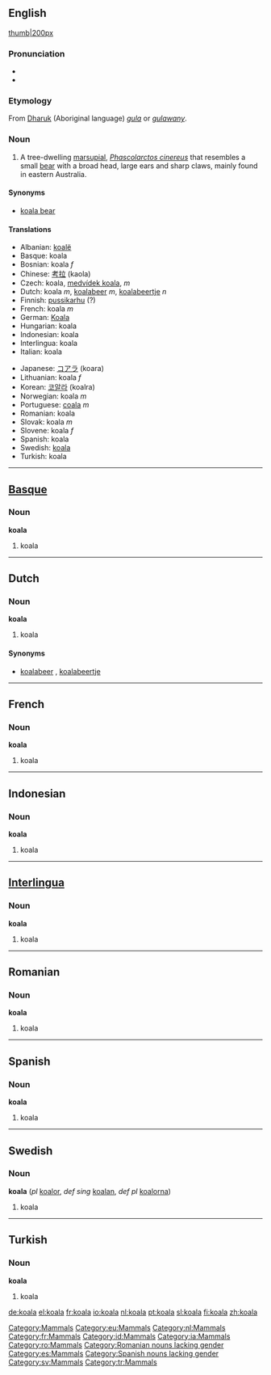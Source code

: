 {{see|Koala}}
==English==

[[Category:Mammals]]
[[image:koala.jpg|thumb|200px]]

===Pronunciation===
*{{SAMPA|/k@U"A:l@/}}
*{{AHD|kō-ä'lə}}

===Etymology===
From [[w:Dharuk|Dharuk]] (Aboriginal language) ''[[gula]]'' or ''[[gulawany]]''.

===Noun===
{{en-noun}}

# A tree-dwelling [[marsupial]], ''[[Phascolarctos cinereus]]'' that resembles a small [[bear]] with a broad head, large ears and sharp claws, mainly found in eastern Australia.

====Synonyms====
*[[koala bear]]

====Translations====
{{top}}
*Albanian: [[koalë]]
*Basque: koala
*Bosnian: koala ''f''
*Chinese: [[考拉]] (kaola)
*Czech: koala,  [[medvídek koala]],  ''m''
*Dutch: koala ''m'', [[koalabeer]] ''m'', [[koalabeertje]] ''n''
*Finnish: [[pussikarhu]] (?)
*French: koala ''m''
*German: [[Koala]]
*Hungarian: koala
*Indonesian: koala
*Interlingua: koala
*Italian: koala
{{mid}}
*Japanese: [[コアラ]] (koara)
*Lithuanian: koala ''f''
*Korean: [[코알라]] (koalra)
*Norwegian: koala ''m''
*Portuguese: [[coala]] ''m''
*Romanian: koala
*Slovak: koala  ''m''
*Slovene: koala ''f''
*Spanish: koala
*Swedish: [[koala#Swedish|koala]]
*Turkish: koala
{{bottom}}

----

==[[Basque]]==

[[Category:eu:Mammals]]

===Noun===
'''koala'''

# koala

----

==Dutch==

[[Category:nl:Mammals]]

===Noun===
'''koala''' {{m}}

# koala

====Synonyms====
*[[koalabeer]] {{m}}, [[koalabeertje]] {{n}}

----

==French==

[[Category:fr:Mammals]]

===Noun===
'''koala'''

# koala {{m}}

----

==Indonesian==

[[Category:id:Mammals]]

===Noun===
'''koala'''

# koala

----

==[[Interlingua]]==

[[Category:ia:Mammals]]

===Noun===
'''koala'''

# koala

----

==Romanian==

[[Category:ro:Mammals]]

===Noun===
'''koala''' [[Category:Romanian nouns lacking gender]]

# koala

----

==Spanish==

[[Category:es:Mammals]]

===Noun===
'''koala''' [[Category:Spanish nouns lacking gender]]

# koala

----

==Swedish==

[[Category:sv:Mammals]]

===Noun===
'''koala''' {{c}} (''pl'' [[koalor]], ''def sing'' [[koalan]], ''def pl'' [[koalorna]])

# koala

----

==Turkish==

[[Category:tr:Mammals]]

===Noun===
'''koala'''

# koala

[[de:koala]]
[[el:koala]]
[[fr:koala]]
[[io:koala]]
[[nl:koala]]
[[pt:koala]]
[[sl:koala]]
[[fi:koala]]
[[zh:koala]]